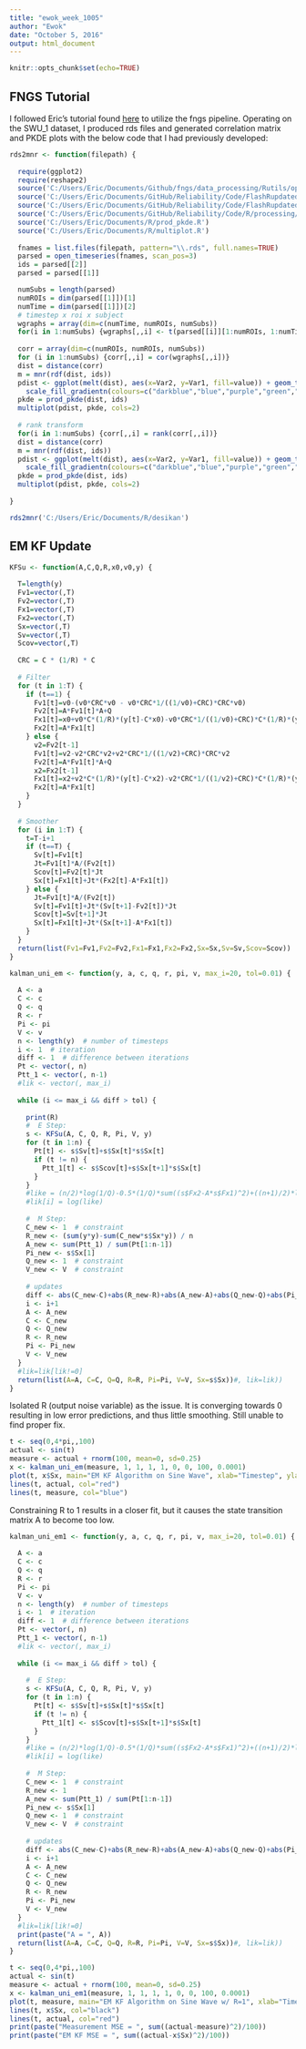 ---
title: "ewok_week_1005"
author: "Ewok"
date: "October 5, 2016"
output: html_document
---

```{r setup, include=FALSE}
knitr::opts_chunk$set(echo=TRUE)
```

## FNGS Tutorial

I followed Eric's tutorial found [here](https://github.com/neurodata/ndmg/blob/eric-dev-merge/examples/fngs_tutorial.ipynb) to utilize the fngs pipeline. Operating on the SWU_1 dataset, I produced rds files and generated correlation matrix and PKDE plots with the below code that I had previously developed:

```{r rds2mnr, warning=FALSE, message=FALSE, fig.width=15, fig.height=7}

rds2mnr <- function(filepath) {
  
  require(ggplot2)
  require(reshape2)
  source('C:/Users/Eric/Documents/Github/fngs/data_processing/Rutils/open_timeseries.R')
  source('C:/Users/Eric/Documents/GitHub/Reliability/Code/FlashRupdated/functions/distance.R')
  source('C:/Users/Eric/Documents/GitHub/Reliability/Code/FlashRupdated/functions/reliability.R')
  source('C:/Users/Eric/Documents/GitHub/Reliability/Code/R/processing/hell_dist.R')
  source('C:/Users/Eric/Documents/R/prod_pkde.R')
  source('C:/Users/Eric/Documents/R/multiplot.R')
  
  fnames = list.files(filepath, pattern="\\.rds", full.names=TRUE)
  parsed = open_timeseries(fnames, scan_pos=3)
  ids = parsed[[2]]
  parsed = parsed[[1]]

  numSubs = length(parsed)
  numROIs = dim(parsed[[1]])[1]
  numTime = dim(parsed[[1]])[2]
  # timestep x roi x subject
  wgraphs = array(dim=c(numTime, numROIs, numSubs))
  for(i in 1:numSubs) {wgraphs[,,i] <- t(parsed[[i]][1:numROIs, 1:numTime])}
  
  corr = array(dim=c(numROIs, numROIs, numSubs))
  for (i in 1:numSubs) {corr[,,i] = cor(wgraphs[,,i])}
  dist = distance(corr)
  m = mnr(rdf(dist, ids))
  pdist <- ggplot(melt(dist), aes(x=Var2, y=Var1, fill=value)) + geom_tile(color="white") +
    scale_fill_gradientn(colours=c("darkblue","blue","purple","green","yellow"),name="Distance") + labs(x="Scan", y="Scan", title=paste("MNR = ", round(m, digits=4)))
  pkde = prod_pkde(dist, ids)
  multiplot(pdist, pkde, cols=2)
  
  # rank transform
  for(i in 1:numSubs) {corr[,,i] = rank(corr[,,i])}
  dist = distance(corr)
  m = mnr(rdf(dist, ids))
  pdist <- ggplot(melt(dist), aes(x=Var2, y=Var1, fill=value)) + geom_tile(color="white") +
    scale_fill_gradientn(colours=c("darkblue","blue","purple","green","yellow"),name="Distance") + labs(x="Scan", y="Scan", title=paste("MNR = ", round(m, digits=4), ", Rank Transformed"))
  pkde = prod_pkde(dist, ids)
  multiplot(pdist, pkde, cols=2)
  
}

rds2mnr('C:/Users/Eric/Documents/R/desikan')
```


## EM KF Update

```{r kfsu, include=FALSE}
KFSu <- function(A,C,Q,R,x0,v0,y) {
  
  T=length(y)
  Fv1=vector(,T)
  Fv2=vector(,T)
  Fx1=vector(,T)
  Fx2=vector(,T)
  Sx=vector(,T)
  Sv=vector(,T)
  Scov=vector(,T)
  
  CRC = C * (1/R) * C
  
  # Filter
  for (t in 1:T) {
    if (t==1) {
      Fv1[t]=v0-(v0*CRC*v0 - v0*CRC*1/((1/v0)+CRC)*CRC*v0)
      Fv2[t]=A*Fv1[t]*A+Q
      Fx1[t]=x0+v0*C*(1/R)*(y[t]-C*x0)-v0*CRC*1/((1/v0)+CRC)*C*(1/R)*(y[t]-C*x0)
      Fx2[t]=A*Fx1[t]
    } else {
      v2=Fv2[t-1]
      Fv1[t]=v2-v2*CRC*v2+v2*CRC*1/((1/v2)+CRC)*CRC*v2
      Fv2[t]=A*Fv1[t]*A+Q
      x2=Fx2[t-1]
      Fx1[t]=x2+v2*C*(1/R)*(y[t]-C*x2)-v2*CRC*1/((1/v2)+CRC)*C*(1/R)*(y[t]-C*x2)
      Fx2[t]=A*Fx1[t]
    }
  }
  
  # Smoother
  for (i in 1:T) {
    t=T-i+1
    if (t==T) {
      Sv[t]=Fv1[t]
      Jt=Fv1[t]*A/(Fv2[t])
      Scov[t]=Fv2[t]*Jt
      Sx[t]=Fx1[t]+Jt*(Fx2[t]-A*Fx1[t])
    } else {
      Jt=Fv1[t]*A/(Fv2[t])
      Sv[t]=Fv1[t]+Jt*(Sv[t+1]-Fv2[t])*Jt
      Scov[t]=Sv[t+1]*Jt
      Sx[t]=Fx1[t]+Jt*(Sx[t+1]-A*Fx1[t])
    }
  }
  return(list(Fv1=Fv1,Fv2=Fv2,Fx1=Fx1,Fx2=Fx2,Sx=Sx,Sv=Sv,Scov=Scov))
}
```

```{r emkf}
kalman_uni_em <- function(y, a, c, q, r, pi, v, max_i=20, tol=0.01) {
  
  A <- a
  C <- c
  Q <- q
  R <- r
  Pi <- pi
  V <- v
  n <- length(y)  # number of timesteps
  i <- 1  # iteration
  diff <- 1  # difference between iterations
  Pt <- vector(, n)
  Ptt_1 <- vector(, n-1)
  #lik <- vector(, max_i)
  
  while (i <= max_i && diff > tol) {
    
    print(R)
    #  E Step:
    s <- KFSu(A, C, Q, R, Pi, V, y)
    for (t in 1:n) {
      Pt[t] <- s$Sv[t]+s$Sx[t]*s$Sx[t]
      if (t != n) {
        Ptt_1[t] <- s$Scov[t]+s$Sx[t+1]*s$Sx[t]
      }
    }
    #like = (n/2)*log(1/Q)-0.5*(1/Q)*sum((s$Fx2-A*s$Fx1)^2)+((n+1)/2)*log(1/R)-0.5*(1/R)*sum((y-C*s$Fx1)^2)
    #lik[i] = log(like)
    
    #  M Step:
    C_new <- 1  # constraint
    R_new <- (sum(y*y)-sum(C_new*s$Sx*y)) / n
    A_new <- sum(Ptt_1) / sum(Pt[1:n-1])
    Pi_new <- s$Sx[1]
    Q_new <- 1  # constraint
    V_new <- V  # constraint
    
    # updates
    diff <- abs(C_new-C)+abs(R_new-R)+abs(A_new-A)+abs(Q_new-Q)+abs(Pi_new-Pi)+abs(V_new-V)
    i <- i+1
    A <- A_new
    C <- C_new
    Q <- Q_new
    R <- R_new
    Pi <- Pi_new
    V <- V_new
  }
  #lik=lik[lik!=0]
  return(list(A=A, C=C, Q=Q, R=R, Pi=Pi, V=V, Sx=s$Sx))#, lik=lik))
}
```

Isolated R (output noise variable) as the issue. It is converging towards 0 resulting in low error predictions, and thus little smoothing. Still unable to find proper fix.

```{r emkfex}
t <- seq(0,4*pi,,100)
actual <- sin(t)
measure <- actual + rnorm(100, mean=0, sd=0.25)
x <- kalman_uni_em(measure, 1, 1, 1, 1, 0, 0, 100, 0.0001)
plot(t, x$Sx, main="EM KF Algorithm on Sine Wave", xlab="Timestep", ylab="Value", type="l")
lines(t, actual, col="red")
lines(t, measure, col="blue")
```

Constraining R to 1 results in a closer fit, but it causes the state transition matrix A to become too low.

```{r emkf1, include=FALSE}
kalman_uni_em1 <- function(y, a, c, q, r, pi, v, max_i=20, tol=0.01) {
  
  A <- a
  C <- c
  Q <- q
  R <- r
  Pi <- pi
  V <- v
  n <- length(y)  # number of timesteps
  i <- 1  # iteration
  diff <- 1  # difference between iterations
  Pt <- vector(, n)
  Ptt_1 <- vector(, n-1)
  #lik <- vector(, max_i)
  
  while (i <= max_i && diff > tol) {
    
    #  E Step:
    s <- KFSu(A, C, Q, R, Pi, V, y)
    for (t in 1:n) {
      Pt[t] <- s$Sv[t]+s$Sx[t]*s$Sx[t]
      if (t != n) {
        Ptt_1[t] <- s$Scov[t]+s$Sx[t+1]*s$Sx[t]
      }
    }
    #like = (n/2)*log(1/Q)-0.5*(1/Q)*sum((s$Fx2-A*s$Fx1)^2)+((n+1)/2)*log(1/R)-0.5*(1/R)*sum((y-C*s$Fx1)^2)
    #lik[i] = log(like)
    
    #  M Step:
    C_new <- 1  # constraint
    R_new <- 1
    A_new <- sum(Ptt_1) / sum(Pt[1:n-1])
    Pi_new <- s$Sx[1]
    Q_new <- 1  # constraint
    V_new <- V  # constraint
    
    # updates
    diff <- abs(C_new-C)+abs(R_new-R)+abs(A_new-A)+abs(Q_new-Q)+abs(Pi_new-Pi)+abs(V_new-V)
    i <- i+1
    A <- A_new
    C <- C_new
    Q <- Q_new
    R <- R_new
    Pi <- Pi_new
    V <- V_new
  }
  #lik=lik[lik!=0]
  print(paste("A = ", A))
  return(list(A=A, C=C, Q=Q, R=R, Pi=Pi, V=V, Sx=s$Sx))#, lik=lik))
}
```

```{r emkfex1, echo=FALSE}
t <- seq(0,4*pi,,100)
actual <- sin(t)
measure <- actual + rnorm(100, mean=0, sd=0.25)
x <- kalman_uni_em1(measure, 1, 1, 1, 1, 0, 0, 100, 0.0001)
plot(t, measure, main="EM KF Algorithm on Sine Wave w/ R=1", xlab="Timestep", ylab="Value", type="l", col="blue")
lines(t, x$Sx, col="black")
lines(t, actual, col="red")
print(paste("Measurement MSE = ", sum((actual-measure)^2)/100))
print(paste("EM KF MSE = ", sum((actual-x$Sx)^2)/100))
```